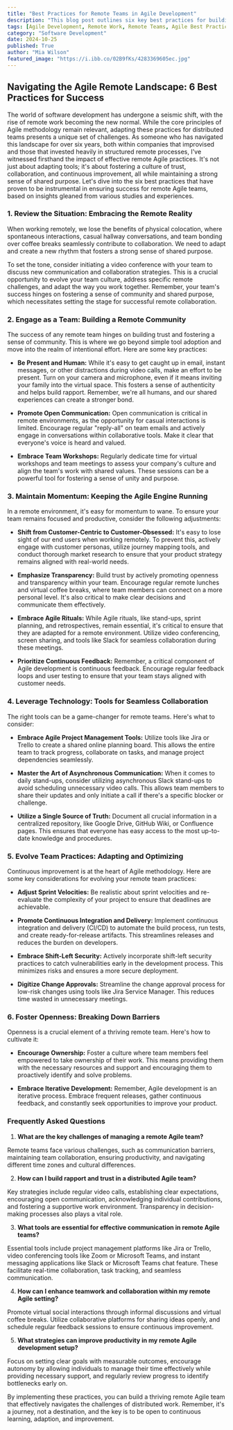 ```yaml
---
title: "Best Practices for Remote Teams in Agile Development"
description: "This blog post outlines six key best practices for building a thriving remote Agile development team, covering communication, collaboration, team building, and technology utilization. Learn how to adapt Agile principles to a distributed work environment and ensure successful outcomes."
tags: [Agile Development, Remote Work, Remote Teams, Agile Best Practices, Team Collaboration, Project Management, Software Development, Remote Agile, Distributed Teams, Agile Methodology]
category: "Software Development"
date: 2024-10-25
published: True
author: "Mia Wilson"
featured_image: "https://i.ibb.co/02B9fKs/4283369605ec.jpg"
---
```


## Navigating the Agile Remote Landscape: 6 Best Practices for Success

The world of software development has undergone a seismic shift, with the rise of remote work becoming the new normal. While the core principles of Agile methodology remain relevant, adapting these practices for distributed teams presents a unique set of challenges.  As someone who has navigated this landscape for over six years, both within companies that improvised and those that invested heavily in structured remote processes, I've witnessed firsthand the impact of effective remote Agile practices. It's not just about adapting tools; it's about fostering a culture of trust, collaboration, and continuous improvement, all while maintaining a strong sense of shared purpose.  Let's dive into the six best practices that have proven to be instrumental in ensuring success for remote Agile teams, based on insights gleaned from various studies and experiences.

### 1.  Review the Situation: Embracing the Remote Reality

When working remotely, we lose the benefits of physical colocation, where spontaneous interactions, casual hallway conversations, and team bonding over coffee breaks seamlessly contribute to collaboration. We need to adapt and create a new rhythm that fosters a strong sense of shared purpose.

To set the tone, consider initiating a video conference with your team to discuss new communication and collaboration strategies. This is a crucial opportunity to evolve your team culture, address specific remote challenges, and adapt the way you work together.  Remember, your team's success hinges on fostering a sense of community and shared purpose, which necessitates setting the stage for successful remote collaboration. 

### 2.  Engage as a Team: Building a Remote Community

The success of any remote team hinges on building trust and fostering a sense of community. This is where we go beyond simple tool adoption and move into the realm of intentional effort.  Here are some key practices:

* **Be Present and Human:** While it's easy to get caught up in email, instant messages, or other distractions during video calls, make an effort to be present. Turn on your camera and microphone, even if it means inviting your family into the virtual space. This fosters a sense of authenticity and helps build rapport.  Remember, we're all humans, and our shared experiences can create a stronger bond.

* **Promote Open Communication:**  Open communication is critical in remote environments, as the opportunity for casual interactions is limited. Encourage regular "reply-all" on team emails and actively engage in conversations within collaborative tools.  Make it clear that everyone's voice is heard and valued.

* **Embrace Team Workshops:**  Regularly dedicate time for virtual workshops and team meetings to assess your company's culture and align the team's work with shared values.  These sessions can be a powerful tool for fostering a sense of unity and purpose. 

### 3.  Maintain Momentum:  Keeping the Agile Engine Running

In a remote environment, it's easy for momentum to wane.  To ensure your team remains focused and productive, consider the following adjustments:

* **Shift from Customer-Centric to Customer-Obsessed:**  It's easy to lose sight of our end users when working remotely.  To prevent this,  actively engage with customer personas, utilize journey mapping tools, and conduct thorough market research to ensure that your product strategy remains aligned with real-world needs. 

* **Emphasize Transparency:**  Build trust by actively promoting openness and transparency within your team.  Encourage regular remote lunches and virtual coffee breaks, where team members can connect on a more personal level.  It's also critical to make clear decisions and communicate them effectively.

* **Embrace Agile Rituals:** While Agile rituals, like stand-ups, sprint planning, and retrospectives, remain essential, it's critical to ensure that they are adapted for a remote environment. Utilize video conferencing, screen sharing, and tools like Slack for seamless collaboration during these meetings.

* **Prioritize Continuous Feedback:** Remember, a critical component of Agile development is continuous feedback. Encourage regular feedback loops and user testing to ensure that your team stays aligned with customer needs.

### 4. Leverage Technology: Tools for Seamless Collaboration

The right tools can be a game-changer for remote teams. Here's what to consider:

* **Embrace Agile Project Management Tools:**  Utilize tools like Jira or Trello to create a shared online planning board.  This allows the entire team to track progress, collaborate on tasks, and manage project dependencies seamlessly.

* **Master the Art of Asynchronous Communication:**  When it comes to daily stand-ups, consider utilizing asynchronous Slack stand-ups to avoid scheduling unnecessary video calls.  This allows team members to share their updates and only initiate a call if there's a specific blocker or challenge.

* **Utilize a Single Source of Truth:**  Document all crucial information in a centralized repository, like Google Drive, GitHub Wiki, or Confluence pages.  This ensures that everyone has easy access to the most up-to-date knowledge and procedures.

### 5.  Evolve Team Practices:  Adapting and Optimizing

Continuous improvement is at the heart of Agile methodology.  Here are some key considerations for evolving your remote team practices:

* **Adjust Sprint Velocities:**  Be realistic about sprint velocities and re-evaluate the complexity of your project to ensure that deadlines are achievable. 

* **Promote Continuous Integration and Delivery:**  Implement continuous integration and delivery (CI/CD) to automate the build process, run tests, and create ready-for-release artifacts.  This streamlines releases and reduces the burden on developers. 

* **Embrace Shift-Left Security:**  Actively incorporate shift-left security practices to catch vulnerabilities early in the development process. This minimizes risks and ensures a more secure deployment. 

* **Digitize Change Approvals:**  Streamline the change approval process for low-risk changes using tools like Jira Service Manager. This reduces time wasted in unnecessary meetings.

### 6.  Foster Openness:  Breaking Down Barriers

Openness is a crucial element of a thriving remote team.  Here's how to cultivate it:

* **Encourage Ownership:**  Foster a culture where team members feel empowered to take ownership of their work. This means providing them with the necessary resources and support and encouraging them to proactively identify and solve problems.  

* **Embrace Iterative Development:** Remember, Agile development is an iterative process.  Embrace frequent releases, gather continuous feedback, and constantly seek opportunities to improve your product. 

###  Frequently Asked Questions

1. **What are the key challenges of managing a remote Agile team?**

Remote teams face various challenges, such as communication barriers, maintaining team collaboration, ensuring productivity, and navigating different time zones and cultural differences.  

2.  **How can I build rapport and trust in a distributed Agile team?**

Key strategies include regular video calls, establishing clear expectations, encouraging open communication, acknowledging individual contributions, and fostering a supportive work environment.  Transparency in decision-making processes also plays a vital role.

3. **What tools are essential for effective communication in remote Agile teams?**

Essential tools include project management platforms like Jira or Trello, video conferencing tools like Zoom or Microsoft Teams, and instant messaging applications like Slack or Microsoft Teams chat feature. These facilitate real-time collaboration, task tracking, and seamless communication.

4.  **How can I enhance teamwork and collaboration within my remote Agile setting?**

Promote virtual social interactions through informal discussions and virtual coffee breaks. Utilize collaborative platforms for sharing ideas openly, and schedule regular feedback sessions to ensure continuous improvement. 

5. **What strategies can improve productivity in my remote Agile development setup?**

Focus on setting clear goals with measurable outcomes, encourage autonomy by allowing individuals to manage their time effectively while providing necessary support, and regularly review progress to identify bottlenecks early on.


By implementing these practices, you can build a thriving remote Agile team that effectively navigates the challenges of distributed work.  Remember, it's a journey, not a destination, and the key is to be open to continuous learning, adaption, and improvement. 
